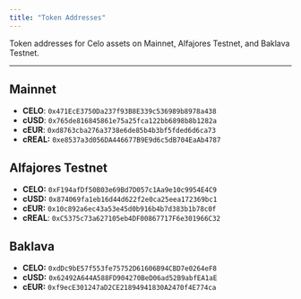 ```yaml
---
title: "Token Addresses"
---
```


Token addresses for Celo assets on Mainnet, Alfajores Testnet, and Baklava Testnet.

---

## Mainnet[](#mainnet "Direct link to heading")

* **CELO**: `0x471EcE3750Da237f93B8E339c536989b8978a438`
* **cUSD**: `0x765de816845861e75a25fca122bb6898b8b1282a`
* **cEUR**: `0xd8763cba276a3738e6de85b4b3bf5fded6d6ca73`
* **cREAL:** `0xe8537a3d056DA446677B9E9d6c5dB704EaAb4787`

## Alfajores Testnet[](#alfajores-testnet "Direct link to heading")

* **CELO:** `0xF194afDf50B03e69Bd7D057c1Aa9e10c9954E4C9`
* **cUSD:** `0x874069fa1eb16d44d622f2e0ca25eea172369bc1`
* **cEUR:** `0x10c892a6ec43a53e45d0b916b4b7d383b1b78c0f`
* **cREAL**: `0xC5375c73a627105eb4DF00867717F6e301966C32`

## Baklava[](#baklava "Direct link to heading")

* **CELO:** `0xdDc9bE57f553fe75752D61606B94CBD7e0264eF8`
* **cUSD:** `0x62492A644A588FD904270BeD06ad52B9abfEA1aE`
* **cEUR:** `0xf9ecE301247aD2CE21894941830A2470f4E774ca`